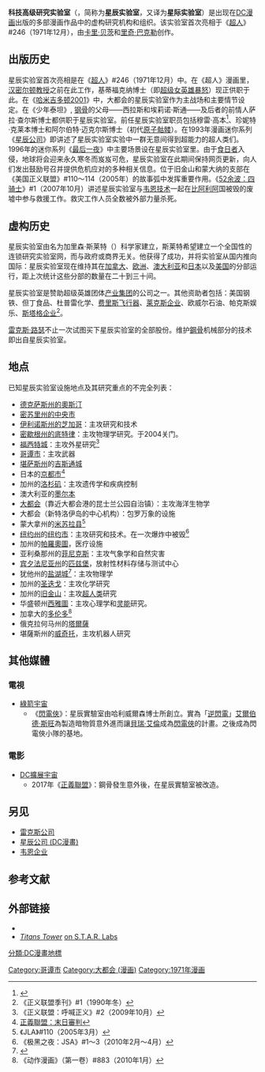 {{noteTA|G1=美国漫画}}
{{Infobox comics organization
|name         = 科技高级研究实验室<br />星辰实验室
|image        = S.T.A.R. Labs.jpg
|imagesize    = <!-- default 250 -->
|caption      = 
|publisher    = [[DC漫画|DC漫画]]
|debut        = 《[[超人_(漫画书)|超人]]》第一卷#246（1971年12月）
|creators     = [[卡里·贝茨|卡里·贝茨]]（作者）<br />[[里奇·巴克勒|里奇·巴克勒]]（画家）
|type         = 研究与开发
|business     = y
|organisation = 
|organization = y
|base         = [[哥谭市|哥谭市]]<br/>[[大都会_(DC漫画)|大都会]]<br/>[[中央市_(DC漫画)|中央市]]<br/>[[旧金山|旧金山]]<br/>[[西雅圖|西雅圖]]<br/>[[威奇托_(堪萨斯州)|威奇托]]<br/>[[圣何塞_(加利福尼亚州)|圣何塞]]<br/>[[帕羅奧圖_(加利福尼亞州)|帕羅奧圖]]<br/>[[森尼韦尔_(加利福尼亚州)|森尼韦尔]]<br/>[[費城|費城]]
|owners       = 
|employees    = 
|members      = 
|fullroster   = 
|cat          = 实验室
|subcat       = DC漫画
|hero         =
|villain      =
|sortkey      = S.T.A.R. Labs
}}

'''科技高级研究实验室'''（{{lang-en|'''S'''cientific and '''T'''echnological '''A'''dvanced '''R'''esearch '''Labs'''}}，简称为'''星辰实验室'''，又译为'''星际实验室'''）是出现在[[DC漫画|DC漫画]]出版的多部漫画作品中的虚构研究机构和组织。该实验室首次亮相于《[[超人_(漫画书)|超人]]》#246（1971年12月），由[[卡里·贝茨|卡里·贝茨]]和[[里奇·巴克勒|里奇·巴克勒]]创作。

== 出版历史 ==
星辰实验室首次亮相是在《[[超人|超人]]》#246（1971年12月）中。在《超人》漫画里，[[汉密尔顿教授|汉密尔顿教授]]之前在此工作，基蒂福克纳博士（即[[超级女英雄|超级女英雄]][[暴怒_(DC漫画)|暴怒]]）现正供职于此。在《[[哈米吉多顿2001|哈米吉多顿2001]]》中，大都会的星辰实验室作为主战场和主要情节设定。在《少年泰坦》, [[鋼骨_(漫畫)|钢骨]]的父母——西拉斯和埃莉诺·斯通——及后者的前情人萨拉·查尔斯博士都供职于星辰实验室。前任星辰实验室职员包括穆雷·高本<ref>{{Cite comic | Writer = [[Len_Wein|Wein, Len]] | Penciller = [[Ross_Andru|Andru, Ross]] | Inker = [[Danny_Bulanadi|Bulanadi, Danny]] | Story = If This Works, It'll Be A Miracle! | Title = Blue Beetle | Issue = 21 | Date = February, 1988 | Publisher = DC Comics | Page = 12 | Panel = 7 }}</ref>、珍妮特·克莱本博士和阿尔伯特·迈克尔斯博士（初代[[原子骷髅|原子骷髅]]）。在1993年漫画迷你系列《[[星辰公司|星辰公司]]》即讲述了星辰实验室实验中一群无意间得到超能力的超人类们。1996年的迷你系列《[[最后一夜|最后一夜]]》中主要场景设在星辰实验室里。由于[[食日者|食日者]]入侵，地球将会迎来永久寒冬而岌岌可危，星辰实验室在此期间保持网页更新，向人们发出鼓励号召并提供危机应对的多种相关信息。位于旧金山和蒙大纳的支部在《美国正义联盟》#110～114（2005年）的故事弧中发挥重要作用。《[[52_(漫画)|52余波：四骑士]]》#1（2007年10月）讲述星辰实验室与[[韦恩技术|韦恩技术]]一起在[[比阿利阿|比阿利阿]]国被毁的废墟中参与救援工作。救灾工作人员全数被外部力量杀死。

== 虚构历史 ==
星辰实验室由名为加里森·斯莱特（{{lang-en|Garrison Slate}}）科学家建立，斯莱特希望建立一个全国性的连锁研究实验室网，而与政府或商界无关。他获得了成功，并将实验室从国内推向国际：星辰实验室现在维持其在[[加拿大|加拿大]]、[[欧洲|欧洲]]、[[澳大利亚|澳大利亚]]和[[日本|日本]]以及[[美国|美国]]的分部运行，距上次统计这些分部的数量在二十到三十间。

星辰实验室是赞助超级英雄团体[[产业集团_(漫画)|产业集团]]的公司之一。其他资助者包括：美国钢铁、但丁食品、杜普雷化学、[[费里斯飞行器|费里斯飞行器]]、[[莱克斯企业|莱克斯企业]]、欧威尔石油、帕克斯娱乐、[[斯塔格企业|斯塔格企业]]<ref>《正义联盟季刊》#1（1990年冬）</ref>。

[[雷克斯·路瑟|雷克斯·路瑟]]不止一次试图买下星辰实验室的全部股份。维护[[鋼骨_(漫畫)|鋼骨]]机械部分的技术即出自星辰实验室。

== 地点 ==
已知星辰实验室设施地点及其研究重点的不完全列表：
* [[奧斯汀|德克萨斯州的奧斯汀]]
* [[中央市_(DC漫画)|密苏里州的中央市]]
* [[芝加哥|伊利诺斯州的芝加哥]]：主攻研究和技术
* [[底特律|密歇根州的底特律]]：主攻物理学研究。于2004关门。
* [[福西特城|福西特城]]：主攻外星研究<ref>《正义联盟：呼喊正义》#2（2009年10月）</ref>
* [[哥谭市|哥谭市]]：主攻武器
* [[堪萨斯州|堪萨斯州]]的[[吉斯通城|吉斯通城]]
* 日本的[[京都市|京都市]]<ref>[[正義聯盟：末日審判|正義聯盟：末日審判]]</ref>
* 加州的[[洛杉矶|洛杉矶]]：主攻遗传学和疾病控制
* 澳大利亚的[[墨尔本|墨尔本]]
* [[大都会_(DC漫画)|大都会]]（靠近大都会港的昆士兰公园自治镇）：主攻海洋生物学
* 大都会（新特洛伊岛的中心机构）：包罗万象的设施
* 蒙大拿州的[[米苏拉县|米苏拉县]]<ref>《JLA》#110（2005年3月）</ref>
* [[纽约州|纽约州]]的[[纽约市|纽约市]]：主攻研究和技术。在一次爆炸中被毁<ref>《极黑之夜：JSA》#1～3（2010年2月～4月）</ref>
* 加州的[[帕羅奧圖_(加利福尼亞州)|帕羅奧圖]]，医疗设施
* 亚利桑那州的[[鳳凰城_(亞利桑那州)|菲尼克斯]]：主攻气象学和自然灾害
* [[宾夕法尼亚州|宾夕法尼亚州]]的[[匹兹堡|匹兹堡]]，放射性材料存储与测试中心
* 犹他州的[[盐湖城|盐湖城]]<ref>{{Cite comic | Writer = [[Mike_Baron|Baron, Mike]] | Penciller = [[Jackson_Guice|Guice, Jackson]] | Inker = [[Larry_Mahlstedt|Mahlstedt, Larry]] | Story = The Kilg%re | Title = [[闪电侠_(漫画书)|闪电侠]] | Volume = 2 | Issue = 3 | Date = August 1987 | Publisher = DC Comics | Page = 3-4 | Panel =  | ID = }}</ref>：主攻物理学
* 加州的[[聖地牙哥_(加利福尼亞州)|圣迭戈]]：主攻化学研究
* 加州的[[旧金山|旧金山]]：主攻[[超人类|超人类]]研究
* 华盛顿州[[西雅圖|西雅圖]]：主攻心理学和[[灵能|灵能]]研究。
* 加拿大的[[多伦多|多伦多]]<ref>《动作漫画》（第一卷）#883（2010年1月）</ref>
* 俄克拉何马州的[[塔爾薩|塔爾薩]]
* 堪薩斯州的[[威奇托_(堪萨斯州)|威奇托]]，主攻机器人研究

==其他媒體==
===電視===
*[[綠箭宇宙|綠箭宇宙]]
**《[[閃電俠_(2014年電視劇)|閃電俠]]》：星辰實驗室由哈利威爾森博士所創立。實為「[[逆閃電|逆閃電]]」[[艾爾伯德·斯旺|艾爾伯德·斯旺]]為製造暗物質意外進而讓[[貝瑞·艾倫|貝瑞·艾倫]]成為[[閃電俠|閃電俠]]的計畫。之後成為閃電俠小隊的基地。

===電影===
*[[DC擴展宇宙|DC擴展宇宙]]
**2017年《[[正義聯盟_(電影)|正義聯盟]]》：鋼骨發生意外後，在星辰實驗室被改造。

== 另见 ==
* [[雷克斯公司|雷克斯公司]]
* [[星辰公司_(DC漫畫)|星辰公司 (DC漫畫)]]
* [[韦恩企业|韦恩企业]]

== 参考文献 ==
{{reflist}}

== 外部链接 ==
*{{DCDP|S.T.A.R._Labs|STAR Labs}}
*[http://titanstower.com ''Titans Tower''] [https://web.archive.org/web/20110927161406/http://titanstower.com/source/whoswho/assoc.html#star on S.T.A.R. Labs]

{{闪电侠}}
{{超人}}
<noinclude>{{少年泰坦}}</noinclude>

[[Category:哥谭市|Category:哥谭市]]
[[Category:大都会_(漫画)|Category:大都会 (漫画)]]
[[Category:1971年漫画|Category:1971年漫画]]
[[分類:DC漫畫地標|分類:DC漫畫地標]]